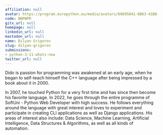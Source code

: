 ```yaml
---
affiliation: null
avatar: https://program.europython.eu/media/avatars/60695841-6B63-41B6-807B-7FB71B1D7484_Na78TOv.jpeg
code: BNPWPR
gitx_url: null
homepage: null
linkedin_url: null
mastodon_url: null
name: Dilyan Grigorov
slug: dilyan-grigorov
submissions:
- python-3-11-whats-new
twitter_url: null
---
```


Dido is passion for programming was awakened at an early age, when he began to self-teach himself the C++ language after being impressed by a book about it in 2000.

In 2007, he touched Python for a very first time and has since then become his favorite language. In 2022, he goes through the entire programme of SoftUni - Python Web Developer with high success. He follows everything around the language with great interest and loves to experiment and participate in creating CLI applications as well as Django applications. His areas of interest also include: Data Science, Machine Learning, Artificial Intelligence, Data Structures & Algorithms, as well as all kinds of automation.
